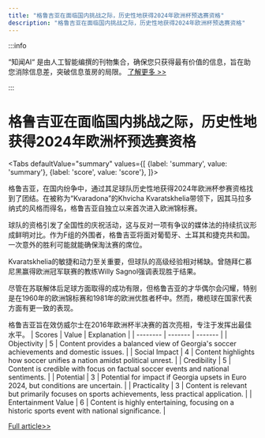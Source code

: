 ```yaml
---
title: "格鲁吉亚在面临国内挑战之际，历史性地获得2024年欧洲杯预选赛资格"
description: "格鲁吉亚在面临国内挑战之际，历史性地获得2024年欧洲杯预选赛资格"
---
```



:::info

“知闻AI“ 是由人工智能编撰的刊物集合，确保您只获得最有价值的信息，旨在助您消除信息差，突破信息茧房的局限。  [了解更多 >>](/zh-Hans/docs/guides)

:::

# 格鲁吉亚在面临国内挑战之际，历史性地获得2024年欧洲杯预选赛资格


<Tabs
	defaultValue="summary"
	values={[
	{label: 'summary', value: 'summary'},
	{label: 'score', value: 'score'},
]}>
<TabItem value="summary">


格鲁吉亚，在国内纷争中，通过其足球队历史性地获得2024年欧洲杯参赛资格找到了团结。在被称为“Kvaradona”的Khvicha Kvaratskhelia带领下，因其马拉多纳式的风格而得名，格鲁吉亚自独立以来首次进入欧洲锦标赛。

球队的资格引发了全国性的庆祝活动，这与反对一项有争议的媒体法的持续抗议形成鲜明对比。作为F组的外围者，格鲁吉亚将面对葡萄牙、土耳其和捷克共和国。一次意外的胜利可能就能确保淘汰赛的席位。

Kvaratskhelia的敏捷和动力至关重要，但球队的高级经验相对稀缺。曾随拜仁慕尼黑赢得欧洲冠军联赛的教练Willy Sagnol强调表现胜于结果。

尽管在苏联解体后足球方面取得的成功有限，但格鲁吉亚的才华偶尔会闪耀，特别是在1960年的欧洲锦标赛和1981年的欧洲优胜者杯中。然而，橄榄球在国家代表方面有更一致的表现。

格鲁吉亚旨在效仿威尔士在2016年欧洲杯半决赛的首次亮相，专注于发挥出最佳水平。
</TabItem>
<TabItem value="score">
	| Scores     | Value   | Explanation |
	| -------- | ------- | ------- |
	| Objectivity  | 5    | Content provides a balanced view of Georgia's soccer achievements and domestic issues.    |
	| Social Impact | 4     | Content highlights how soccer unifies a nation amidst political unrest.    |
	| Credibility    | 5    | Content is credible with focus on factual soccer events and national sentiments.    |
	| Potential    | 3    | Potential for impact if Georgia upsets in Euro 2024, but conditions are uncertain.    |
	| Practicality    | 3    | Content is relevant but primarily focuses on sports achievements, less practical application.    |
	| Entertainment Value    | 6    | Content is highly entertaining, focusing on a historic sports event with national significance.    |
</TabItem>
</Tabs>

[Full article>>](https://apnews.com/article/georgia-preview-euro-2024-kvaradona-protests-941c6a2579a9b6604d71b304ced60ab0)
